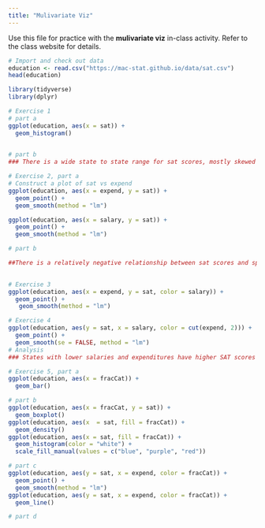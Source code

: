 ```yaml
---
title: "Mulivariate Viz"
---
```


Use this file for practice with the **mulivariate viz** in-class activity.  Refer to the class website for details.

```r
# Import and check out data
education <- read.csv("https://mac-stat.github.io/data/sat.csv")
head(education)

library(tidyverse)
library(dplyr)
```
```r
# Exercise 1
# part a
ggplot(education, aes(x = sat)) +
  geom_histogram() 
  

# part b
### There is a wide state to state range for sat scores, mostly skewed towards lower scores

```
```r
# Exercise 2, part a
# Construct a plot of sat vs expend
ggplot(education, aes(x = expend, y = sat)) +
  geom_point() +
  geom_smooth(method = "lm")

ggplot(education, aes(x = salary, y = sat)) +
  geom_point() +
  geom_smooth(method = "lm")

# part b

##There is a relatively negative relationship between sat scores and spending
  

```
```r
# Exercise 3
ggplot(education, aes(x = expend, y = sat, color = salary)) +
  geom_point() +
   geom_smooth(method = "lm")
```
```r
# Exercise 4
ggplot(education, aes(y = sat, x = salary, color = cut(expend, 2))) + 
  geom_point() + 
  geom_smooth(se = FALSE, method = "lm")
# Analysis
### States with lower salaries and expenditures have higher SAT scores
```
```r
# Exercise 5, part a
ggplot(education, aes(x = fracCat)) +
  geom_bar()

# part b
ggplot(education, aes(x = fracCat, y = sat)) +
  geom_boxplot()
ggplot(education, aes(x  = sat, fill = fracCat)) +
  geom_density()
ggplot(education, aes(x = sat, fill = fracCat)) +
  geom_histogram(color = "white") +
  scale_fill_manual(values = c("blue", "purple", "red"))

# part c
ggplot(education, aes(y = sat, x = expend, color = fracCat)) + 
  geom_point() + 
  geom_smooth(method = "lm")
ggplot(education, aes(y = sat, x = expend, color = fracCat)) + 
  geom_line() 

# part d


```

